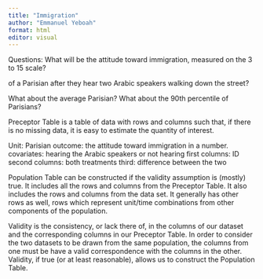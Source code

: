 ```yaml
---
title: "Immigration"
author: "Emmanuel Yeboah"
format: html
editor: visual
---
```



Questions: What will be the attitude toward immigration, measured on the 3 to 15 scale?

of a Parisian after they hear two Arabic speakers walking down the street?

What about the average Parisian? What about the 90th percentile of Parisians?

Preceptor Table is a table of data with rows and columns such that, if there is no missing data, it is easy to estimate the quantity of interest.

Unit: Parisian
outcome: the attitude toward immigration in a number.
covariates: hearing the Arabic speakers or not hearing
first columns: ID
second columns: both treatments
third: difference between the two

Population Table can be constructed if the validity assumption is (mostly) true. It includes all the rows and columns from the Preceptor Table. It also includes the rows and columns from the data set. It generally has other rows as well, rows which represent unit/time combinations from other components of the population.


Validity is the consistency, or lack there of, in the columns of our dataset and the corresponding columns in our Preceptor Table. In order to consider the two datasets to be drawn from the same population, the columns from one must be have a valid correspondence with the columns in the other. Validity, if true (or at least reasonable), allows us to construct the Population Table.





